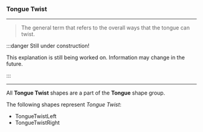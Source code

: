 
### Tongue Twist

***

> The general term that refers to the overall
> ways that the tongue can twist.

:::danger Still under construction!

This explanation is still being worked on. 
Information may change in the future.

:::

***

All **Tongue Twist** shapes are a part of 
the <ContextModal comp={TongueContext}><b>Tongue</b></ContextModal> 
shape group.


The following shapes represent *Tongue Twist*:

* TongueTwistLeft
* TongueTwistRight
